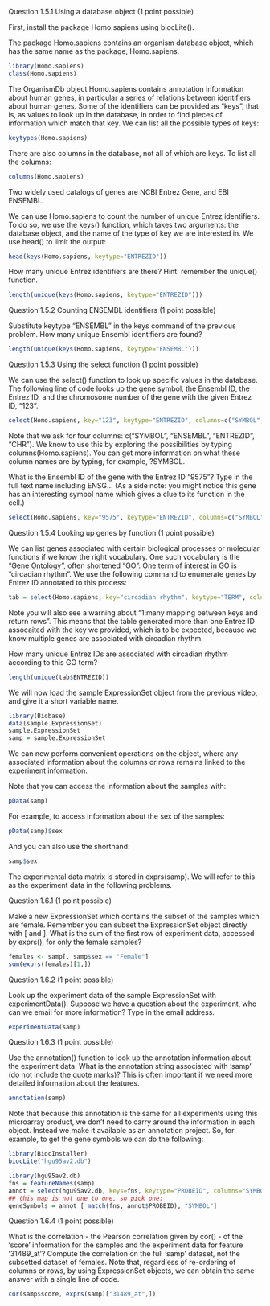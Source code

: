  Question 1.5.1 Using a database object (1 point possible)

First, install the package Homo.sapiens using biocLite().

The package Homo.sapiens contains an organism database object, which has the same name as the package, Homo.sapiens.

```r
library(Homo.sapiens)
class(Homo.sapiens)
```

The OrganismDb object Homo.sapiens contains annotation information about human genes, in particular a series of relations between identifiers about human genes. Some of the identifiers can be provided as "keys", that is, as values to look up in the database, in order to find pieces of information which match that key. We can list all the possible types of keys:

```r
keytypes(Homo.sapiens)
```

There are also columns in the database, not all of which are keys. To list all the columns:

```r
columns(Homo.sapiens)
```

Two widely used catalogs of genes are NCBI Entrez Gene, and EBI ENSEMBL.

We can use Homo.sapiens to count the number of unique Entrez identifiers. To do so, we use the keys() function, which takes two arguments: the database object, and the name of the type of key we are interested in. We use head() to limit the output:

```r
head(keys(Homo.sapiens, keytype="ENTREZID"))
```

How many unique Entrez identifiers are there? Hint: remember the unique() function.

```r
length(unique(keys(Homo.sapiens, keytype="ENTREZID")))
```

 Question 1.5.2 Counting ENSEMBL identifiers (1 point possible)

Substitute keytype "ENSEMBL" in the keys command of the previous problem. How many unique Ensembl identifiers are found?

```r
length(unique(keys(Homo.sapiens, keytype="ENSEMBL")))
```

 Question 1.5.3 Using the select function (1 point possible)

We can use the select() function to look up specific values in the database. The following line of code looks up the gene symbol, the Ensembl ID, the Entrez ID, and the chromosome number of the gene with the given Entrez ID, "123".

```r
select(Homo.sapiens, key="123", keytype="ENTREZID", columns=c("SYMBOL", "ENSEMBL", "ENTREZID", "CHR"))
```

Note that we ask for four columns: c("SYMBOL", "ENSEMBL", "ENTREZID", "CHR"). We know to use this by exploring the possibilities by typing columns(Homo.sapiens). You can get more information on what these column names are by typing, for example, ?SYMBOL.

What is the Ensembl ID of the gene with the Entrez ID "9575"? Type in the full text name including ENSG... (As a side note: you might notice this gene has an interesting symbol name which gives a clue to its function in the cell.)

```r
select(Homo.sapiens, key="9575", keytype="ENTREZID", columns=c("SYMBOL", "ENSEMBL", "ENTREZID", "CHR"))
```

 Question 1.5.4 Looking up genes by function (1 point possible)

We can list genes associated with certain biological processes or molecular functions if we know the right vocabulary. One such vocabulary is the "Gene Ontology", often shortened "GO". One term of interest in GO is "circadian rhythm". We use the following command to enumerate genes by Entrez ID annotated to this process:

```r
tab = select(Homo.sapiens, key="circadian rhythm", keytype="TERM", columns=c("ENTREZID"))
```

Note you will also see a warning about "1:many mapping between keys and return rows". This means that the table generated more than one Entrez ID assocaited with the key we provided, which is to be expected, because we know multiple genes are associated with circadian rhythm.

How many unique Entrez IDs are associated with circadian rhythm according to this GO term?

```r
length(unique(tab$ENTREZID))
```



We will now load the sample ExpressionSet object from the previous video, and give it a short variable name.

```r
library(Biobase)
data(sample.ExpressionSet)
sample.ExpressionSet
samp = sample.ExpressionSet
```

We can now perform convenient operations on the object, where any associated information about the columns or rows remains linked to the experiment information.

Note that you can access the information about the samples with:

```r
pData(samp)
```

For example, to access information about the sex of the samples:

```r
pData(samp)$sex
```

And you can also use the shorthand:

```r
samp$sex
```

The experimental data matrix is stored in exprs(samp). We will refer to this as the experiment data in the following problems.

Question 1.6.1 (1 point possible)

Make a new ExpressionSet which contains the subset of the samples which are female. Remember you can subset the ExpressionSet object directly with [ and ]. What is the sum of the first row of experiment data, accessed by exprs(), for only the female samples?

```r
females <- samp[, samp$sex == "Female"]
sum(exprs(females)[1,])
```

 Question 1.6.2 (1 point possible)

Look up the experiment data of the sample ExpressionSet with experimentData(). Suppose we have a question about the experiment, who can we email for more information? Type in the email address.

```r
experimentData(samp)
```

 Question 1.6.3 (1 point possible)

Use the annotation() function to look up the annotation information about the experiment data. What is the annotation string associated with 'samp' (do not include the quote marks)? This is often important if we need more detailed information about the features.

```r
annotation(samp)
```

Note that because this annotation is the same for all experiments using this microarray product, we don't need to carry around the information in each object. Instead we make it available as an annotation project. So, for example, to get the gene symbols we can do the following:

```r
library(BiocInstaller)
biocLite("hgu95av2.db")

library(hgu95av2.db)
fns = featureNames(samp)
annot = select(hgu95av2.db, keys=fns, keytype="PROBEID", columns="SYMBOL")
## this map is not one to one, so pick one:
geneSymbols = annot [ match(fns, annot$PROBEID), "SYMBOL"]
```

 Question 1.6.4 (1 point possible)

What is the correlation - the Pearson correlation given by cor() - of the 'score' information for the samples and the experiment data for feature '31489_at'? Compute the correlation on the full 'samp' dataset, not the subsetted dataset of females. Note that, regardless of re-ordering of columns or rows, by using ExpressionSet objects, we can obtain the same answer with a single line of code.

```r
cor(samp$score, exprs(samp)["31489_at",])
```